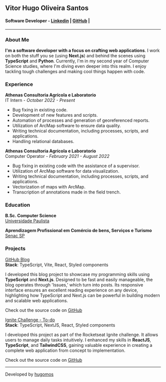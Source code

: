 ## Vitor Hugo Oliveira Santos

#### Software Developer - <a class="no-underline" href="https://linkedin.com/in/hugomos" target="_blank">Linkedin</a> | <a class="no-underline" href="https://github.com/hugomos" target="_blank">GitHub</a> |

---  
### About Me

**I'm a software developer with a focus on crafting web applications**. I work on both the stuff you se (using **Next.js**) and behind the scenes using **TypeScript** and **Python**. Currently, I'm in my second year of Computer Science studies, where I'm diving even deeper into this realm. I enjoy tackling tough challenges and making cool things happen with code.

### Experience

**Athenas Consultoria Agrícola e Laboratorio**  
IT Intern - _October 2022 - Present_  
  * Bug fixing in existing code.
  * Development of new features and scripts.
  * Automation of processes and generation of georeferenced reports.
  * Utilization of ArcMap software to ensure data quality.
  * Writing technical documentation, including processes, scripts, and applications.
  * Handling relational databases.

**Athenas Consultoria Agrícola e Laboratorio**  
Computer Operator - _February 2021 - August 2022_
  * Bug fixing in existing code with the assistance of a supervisor.
  * Utilization of ArcMap software for data visualization.
  * Writing technical documentation, including processes, scripts, and applications.
  * Vectorization of maps with ArcMap.
  * Transcription of annotations made in the field trench.

### Education

**B.Sc. Computer Science**  
<a class="no-underline" href="https://www.unip.br" target="_blank">Universidade Paulista</a>  

**Aprendizagem Profissional em Comércio de bens, Serviços e Turismo**  
<a class="no-underline" href="https://www.sp.senac.br" target="_blank">Senac SP</a>


### Projects

<a class="no-underline" href="https://todo-ignite-challenge-two.vercel.app" target="_blank">GitHub Blog</a>  
**Stack**: TypeScript, Vite, React, Styled components  

I developed this blog project to showcase my programming skills using **TypeScript** and **Next.js**. Designed to be fast and easily manageable, the blog operates through 'Issues,' which turn into posts. Its responsive interface ensures an excellent reading experience on any device, highlighting how TypeScript and Next.js can be powerful in building modern and scalable web applications.

Check out the source code on <a href="https://github.com/hugomos/github-blog" target="_blank">GitHub</a>


<a class="no-underline" href="https://githubblog.vercel.app" target="_blank">Ignite Challenge - To-do</a>  
**Stack**: TypeScript, NextJS, React, Styled components  

I developed this project as part of the Rocketseat Ignite challenge. It allows users to manage daily tasks intuitively. I enhanced my skills in **ReactJS**, **TypeScript**, and **TailwindCSS**, gaining valuable experience in creating a complete web application from concept to implementation.

Check out the source code on <a href="https://github.com/hugomos/ignite-challenge-todo" target="_blank">GitHub</a>

---
<footer class="w-full flex justify-center items-center">
  Developed by <a href="https://linkedin/in/hugomos" target="_blank" class="text-blue-500 mx-auto">hugomos</a>
</footer>